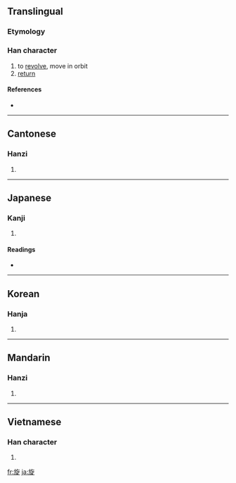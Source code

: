 ==Translingual==

===Etymology===
{{Han compound|㫃|疋|t2=foot|ls=ic}}

===Han character===
{{Han char|rn=70|rad=方|as=07|sn=11|four=0828<sub>1</sub>|canj=卜尸人弓人 (YSONO)}}

# to [[revolve]], move in orbit
# [[return]]

====References====
* {{Han ref|kx=0483.170|dkj=13656|dj=0845.120|hdz=32181.040|uh=65CB|ud=26059|bh=B1DB|bd=45531}}

----

==Cantonese==

===Hanzi===
{{yue-hanzi|jyut=|y=syun4}}

# {{defn|Cantonese|sort=方07}}

----

==Japanese==

===Kanji===
{{ja-kanji|grade=c|rs=方07}}

# {{defn|Japanese}}

====Readings====
* {{ja-readings|on=[[せん]] (sen)|kun=[[めぐる]] (meguru), [[ゆばり]] (yubari)}}

----

==Korean==

===Hanja===
{{ko-hanja|hangeul=선|eumhun=|rv=seon|mr=sŏn|y=sen}}

# {{defn|Korean|sort=方07}}

----

==Mandarin==

===Hanzi===
{{cmn-hanzi|pin=[[xuán]] ([[xuan2]])|wg=hsüan<sup>2</sup>}}

# {{defn|Mandarin|sort=方07}}

----

==Vietnamese==

===Han character===
{{vi-hantu|[[toàn]], [[triệng]], [[trình]], [[triền]], [[tuyền]]|rs=方07}}

# {{defn|Vietnamese|sort=方07}}

[[fr:旋]]
[[ja:旋]]